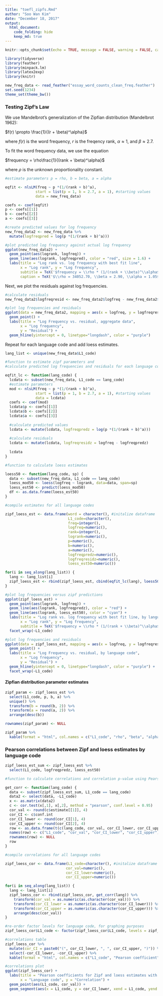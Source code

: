 ```yaml
---
title: "toefl_zipfs.Rmd"
author: "Soo Wan Kim"
date: "December 18, 2017"
output:
  html_document:
    code_folding: hide
    keep_md: true
---
```


```r
knitr::opts_chunk$set(echo = TRUE, message = FALSE, warning = FALSE, cache = TRUE)

library(tidyverse)
library(feather)
library(minpack.lm)
library(latex2exp)
library(knitr)

new_freq_data <- read_feather("essay_word_counts_clean_freq.feather")
set.seed(1234)
theme_set(theme_bw())
```

### Testing Zipf's Law

We use Mandelbrot's generalization of the Zipfian distribution (Mandelbrot 1962):

$f(r) \propto \frac{1}{(r + \beta)^\alpha}$

where $f(r)$ is the word frequency, $r$ is the freqency rank, $\alpha \approx 1$, and $\beta \approx 2.7$. 

To fit the word frequency data, we use the equation

$frequency = \rho\frac{1}{(rank + \beta)^\alpha}$ 

where $\rho$ is the unknown proportionality constant.

```r
#estimate parameters p = rho, b = beta, a = alpha

eqfit <- nlsLM(freq ~ p *(1/(rank + b)^a),
              start = list(p = 1, b = 2.7, a = 1), #starting values
              data = new_freq_data)

coefs <- coef(eqfit)
p <- coefs[[1]]
b <- coefs[[2]]
a <- coefs[[3]]

#create predicted values for log frequency
new_freq_data2 <- new_freq_data %>%
  mutate(logfreqpred = log(p *(1/(rank + b)^a)))

#plot predicted log frequency against actual log frequency
ggplot(new_freq_data2) + 
  geom_point(aes(logrank, logfreq)) + 
  geom_line(aes(logrank, logfreqpred), color = "red", size = 1.6) + 
  labs(title = "Log rank vs. log frequency with best fit line",
       x = "Log rank", y = "Log frequency",
       subtitle = TeX('$frequency = \\rho * (1/(rank + \\beta)^\\alpha$'),
       caption = TeX('$\\rho = 34052.70, \\beta = 2.90, \\alpha = 1.05$'))
```

Next, we plot the residuals against log frequencies.

```r
#calculate residuals
new_freq_data2$logfreqresid <- new_freq_data2$logfreq - new_freq_data2$logfreqpred

#plot log frequencies and residuals
ggplot(data = new_freq_data2, mapping = aes(x = logfreq, y = logfreqresid)) +
  geom_point() + 
  labs(title = "Log Frequency vs. residual, aggregate data",
       x = "Log frequency", 
       y = "Residual") + 
  geom_hline(yintercept = 0, linetype="longdash", color = "purple")
```

Repeat for each language code and add loess estimates.

```r
lang_list <- unique(new_freq_data$L1_code)

#function to estimate zipf parameters and 
#calculate predicted log frequencies and residuals for each language code

eqfit_lc <- function(lang_code) {
  lcdata <- subset(new_freq_data, L1_code == lang_code)
  #estimate parameters
  mod <- nlsLM(freq ~ p *(1/(rank + b)^a),
              start = list(p = 1, b = 2.7, a = 1), #starting values
              data = lcdata)
  coefs <- coef(mod)
  lcdata$p <- coefs[[1]]
  lcdata$b <- coefs[[2]]
  lcdata$a <- coefs[[3]]  
  
  #calculate predicted values
  lcdata <- mutate(lcdata, logfreqpredz = log(p *(1/(rank + b)^a)))
  
  #calculate residuals
  lcdata <- mutate(lcdata, logfreqresidz = logfreq - logfreqpredz)
  
  lcdata
}

#function to calculate loess estimates

loess50 <- function(lang_code, sp) {
  data <- subset(new_freq_data, L1_code == lang_code)
  loess_mod50 <- loess(logfreq ~ logrank, data=data, span=sp)
  loess_est50 <- predict(loess_mod50)
  df <- as.data.frame(loess_est50)
}

#compile estimates for all language codes

zipf_loess_est <- data.frame(word = character(), #initalize dataframe
                             L1_code=character(),
                             freq=integer(),
                             logfreq=numeric(),
                             rank=integer(),
                             logrank=numeric(),
                             p=numeric(),
                             b=numeric(),
                             a=numeric(),
                             logfreqpredz=numeric(),
                             logfreqresidz=numeric(),
                             loess_est50=numeric())

for(i in seq_along(lang_list)) {
  lang <- lang_list[i]
  zipf_loess_est <- rbind(zipf_loess_est, cbind(eqfit_lc(lang), loess50(lang, 0.50)))
}
```

```r
#plot log frequencies versus zipf predictions
ggplot(zipf_loess_est) + 
  geom_point(aes(logrank, logfreq)) + 
  geom_line(aes(logrank, logfreqpredz), color = "red") + 
  geom_line(aes(logrank, loess_est50), color = "cyan") + 
  labs(title = "Log rank vs. log frequency with best fit line, by language code",
       x = "Log rank", y = "Log frequency",
       subtitle = TeX('$frequency = \\rho * (1/(rank + \\beta)^\\alpha$')) +
  facet_wrap(~L1_code)

#plot log frequencies and residuals
ggplot(data = zipf_loess_est, mapping = aes(x = logfreq, y = logfreqresidz)) +
  geom_point() + 
  labs(title = "Log Frequency vs. residual, by language code",
       x = "Log frequency", 
       y = "Residual") + 
  geom_hline(yintercept = 0, linetype="longdash", color = "purple") + 
  facet_wrap(~L1_code)
```

#### Zipfian distribution parameter estimates

```r
zipf_param <- zipf_loess_est %>%
  select(L1_code, p, b, a) %>%
  unique() %>%
  transform(b = round(b, 2)) %>%
  transform(a = round(a, 2)) %>%
  arrange(desc(b))

rownames(zipf_param) <- NULL

zipf_param %>%
  kable(format = "html", col.names = c("L1_code", "rho", "beta", "alpha"), align = 'l', table.attr = "style='width:70%;'")
```

### Pearson correlations between Zipf and loess estimates by language code

```r
zipf_loess_est_sum <- zipf_loess_est %>%
  select(L1_code, logfreqpredz, loess_est50)

#function to calculate correlations and correlation p-value using Pearson test

get_corr <- function(lang_code) {
  data <- subset(zipf_loess_est_sum, L1_code == lang_code)
  data2 <- select(data, -L1_code)
  x <- as.matrix(data2)
  c <- cor.test(x[,1], x[,2], method = "pearson", conf.level = 0.95)
  cor_val <- round(c$estimate[[1]], 4)
  cor_CI <- c$conf.int
  cor_CI_lower <- round(cor_CI[1], 4)
  cor_CI_upper <- round(cor_CI[2], 4)
  row <- as.data.frame(t(c(lang_code, cor_val, cor_CI_lower, cor_CI_upper)))
  names(row) <- c("L1_code", "cor_val", "cor_CI_lower", "cor_CI_upper")
  rownames(row) <- NULL
  row
}

#compile correlations for all language codes

zipf_loess_cor <- data.frame(L1_code=character(), #initalize dataframe
                            cor_val=numeric(),
                            cor_CI_lower=numeric(),
                            cor_CI_upper=numeric())

for(i in seq_along(lang_list)) {
  lang <- lang_list[i]
  zipf_loess_cor <- rbind(zipf_loess_cor, get_corr(lang)) %>%
    transform(cor_val = as.numeric(as.character(cor_val))) %>%
    transform(cor_CI_lower = as.numeric(as.character(cor_CI_lower))) %>%
    transform(cor_CI_upper = as.numeric(as.character(cor_CI_upper))) %>%
    arrange(desc(cor_val))
}

#re-order factor levels for language code, for graphing purposes
zipf_loess_cor$L1_code <- factor(zipf_loess_cor$L1_code, levels = zipf_loess_cor$L1_code)

#correlations table
zipf_loess_cor %>%
  mutate(cor_CI = paste0("(", cor_CI_lower, ", ", cor_CI_upper, ")")) %>%
  select(-cor_CI_lower, -cor_CI_upper) %>%
  kable(format = "html", col.names = c("L1_code", "Pearson coefficient", "95% Conf. Interval"), align = 'l', table.attr = "style='width:70%;'")

#correlations plot
ggplot(zipf_loess_cor) +
  labs(title = "Pearson coefficients for Zipf and loess estimates with 95% CIs",
       x = "Language code", y = "Correlation") + 
  geom_point(aes(L1_code, cor_val)) + 
  geom_segment(aes(x = L1_code, y = cor_CI_lower, xend = L1_code, yend = cor_CI_upper), color = "#6495ed")
```

